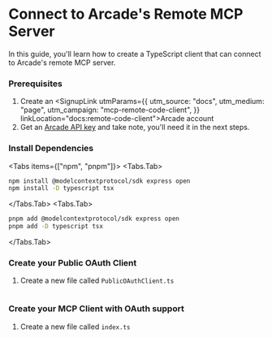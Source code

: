 
# Connect to Arcade's Remote MCP Server

In this guide, you'll learn how to create a TypeScript client that can connect to Arcade's remote MCP server.

<Steps>

### Prerequisites

1. Create an <SignupLink utmParams={{
            utm_source: "docs",
            utm_medium: "page",
            utm_campaign: "mcp-remote-code-client",
          }} linkLocation="docs:remote-code-client">Arcade account</SignupLink>
1. Get an [Arcade API key](/home/api-keys) and take note, you'll need it in the next steps.

### Install Dependencies

<Tabs items={["npm", "pnpm"]}>
<Tabs.Tab>
```bash
npm install @modelcontextprotocol/sdk express open
npm install -D typescript tsx
```
</Tabs.Tab>
<Tabs.Tab>
```bash
pnpm add @modelcontextprotocol/sdk express open
pnpm add -D typescript tsx
```
</Tabs.Tab>
</Tabs>

### Create your Public OAuth Client
1. Create a new file called `PublicOAuthClient.ts`
```ts file=<rootDir>/examples/code/home/mcp/remote-code-client/PublicOAuthClient.ts.fake
```

### Create your MCP Client with OAuth support
1. Create a new file called `index.ts`
```ts file=<rootDir>/examples/code/home/mcp/remote-code-client/index.ts.fake
```

</Steps>